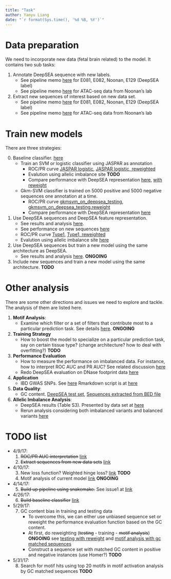 ```yaml
---
title: "Task"
author: Yanyu Liang
date: "`r format(Sys.time(), '%d %B, %Y')`"
---
```


# Data preparation

We need to incorporate new data (fetal brain related) to the model. It contains two sub tasks:

1. Annotate DeepSEA sequence with new labels. 
    - See pipeline memo [here](memo_preprocessing.html) for E081, E082, Noonan, E129 (DeepSEA label)
    - See pipeline memo [here](memo_preprocessing_ATACseq.html) for ATAC-seq data from Noonan's lab
2. Extract new sequences of interest based on new data set. 
    - See pipeline memo [here](memo_extract.html) for E081, E082, Noonan, E129 (DeepSEA label)
    - See pipeline memo [here](memo_extract_ATACseq.html) for ATAC-seq data from Noonan's lab

# Train new models

There are three strategies:

0. Baseline classifier. [here](baseline.html)
    - Train an SVM or logistic classifier using JASPAR as annotation
        - ROC/PR curve [JASPAR logistic](https://rawgit.com/liangyy/deep_variant/code/pr_roc_curve/report/JASPAR_plot.html), [JASPAR logistic, reweighted](https://rawgit.com/liangyy/deep_variant/code/pr_roc_curve/report/JASPAR.reweight_plot.html)
        - Evalution using allelic imbalance site **TODO**
        - Compare performance with DeepSEA representation [here](https://rawgit.com/liangyy/deep_variant/code/performance_comparison/report/deep_brain.auc_comparison.html), [with reweight](https://rawgit.com/liangyy/deep_variant/code/performance_comparison/report/deep_brain_reweight.auc_comparison.html)
    - Gkm-SVM classifier is trained on 5000 positive and 5000 negative sequences one annotation at a time.
        - ROC/PR curve [gkmsvm_on_deepsea_testing](https://rawgit.com/liangyy/deep_variant/code/pr_roc_curve/report/type1.gkm_deepsea_plot.html), [gkmsvm_on_deepsea_testing.reweight](https://rawgit.com/liangyy/deep_variant/code/pr_roc_curve/report/type1.gkm_deepsea.reweight_plot.html)
        - Compare performance with DeepSEA representation [here](https://rawgit.com/liangyy/deep_variant/code/performance_comparison/report/gkm_vs_type1_on_deepsea_test.auc_comparison.html)
1. Use DeepSEA sequences and DeepSEA feature representation. 
    - See results and analysis [here](type1.html). 
    - See performance on new sequences [here](type1_newseq.html)
    - ROC/PR curve [Type1](http://htmlpreview.github.io/?https://github.com/liangyy/deep_variant/blob/code/pr_roc_curve/report/deepsea_vs_newseq_plot.html), [Type1, reweighted](https://rawgit.com/liangyy/deep_variant/code/pr_roc_curve/report/type1.reweight_plot.html)
    - Evalution using allelic imbalance site [here](type1_allelic_imbalance.html)
2. Use DeepSEA sequences but train a new model using the same architecture as DeepSEA. 
    - See results and analysis [here](type2.html). **ONGOING**
3. Include new sequences and train a new model using the same architecture. **TODO**

# Other analysis

There are some other directions and issues we need to explore and tackle. The analysis of them are listed here.

1. **Motif Analysis**:
    - Examine which filter or a set of filters that contribute most to a particular prediction task. See details [here](motif_analysis.html). **ONGOING**
2. **Training Strategy**
    - How to boost the model to specialize on a particular prediction task, say on certain tissue type? (change architecture? how to deal with overfitting?) **TODO**
3. **Performance Evaluation**
    - How to measure the performance on imbalanced data. For instance, how to interpret ROC AUC and PR AUC? See related discussion [here](auc.html)
    - Redo DeepSEA evaluation on DNase footprint data [here](deepsea_dgf.html)
4. **Application**
    - IBD GWAS SNPs. See [here](SNP_enrichment.html) Rmarkdown script is at [here](https://uchicago.box.com/s/zdntptc8udymivtyoapxpu365rpo3b18)
5. **Data Quality**: 
    - GC content. [DeepSEA test set](https://rawgit.com/liangyy/deep_variant/code/gc_content/report/deepsea.gc_content.html), [Sequences extracted from BED file](https://rawgit.com/liangyy/deep_variant/code/gc_content/report/extracted.gc_content.html)
6. **Allelic Imbalance Analysis**:
    - DeepSEA results (Table S3). Presented by data set at [here](allelic_imbalance_deepsea.html)
    - Rerun analysis considering both imbalanced variants and balanced variants [here](allelic_imbalance_rerun.html)

# TODO list

* 4/9/17:
    1. ~~ROC/PR AUC interpretation~~ [link](auc.html)
    2. ~~Extract sequences from new data sets~~ [link](memo_extract.html)
* 4/10/17:
    3. New loss function? Weighted hinge loss? [link](loss_function.html) **TODO**
    4. Motif analysis of current model [link](motif_analysis.html) **ONGOING**
* 4/14/17:
    5. ~~Build up pipeline using snakemake.~~ See issue1 at [link](https://github.com/CreRecombinase/DeepVariantPrediction)
* 4/26/17:
    6. ~~Build baseline classifier~~ [link](baseline.html)
* 5/29/17:
    7. GC content bias in training and testing data
        - To overcome this, we can either use unbiased sequence set or reweight the performance evaluation function based on the GC content.
        - At first, do reweighting (~~testing~~ - training - ~~motif analysis~~) **ONGOING** see [testing with reweight](https://rawgit.com/liangyy/deep_variant/code/performance_comparison/report/deep_brain_reweight.auc_comparison.html) and [motif analysis with gc matched sequences](motif_analysis.html)
        - Construct a sequence set with matched GC content in positive and negative instances (use Homer?) **TODO**
* 5/31/17:
    8. Search for motif hits using top 20 motifs in motif activation analysis by GC matched sequences **TODO**






